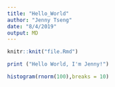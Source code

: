```yaml
---
title: "Hello_World"
author: "Jenny Tseng"
date: "8/4/2019"
output: MD
---
```


```r
knitr::knit("file.Rmd")
```

```r
print ("Hello World, I'm Jenny!")
```

```r
histogram(rnorm(100),breaks = 10)
```